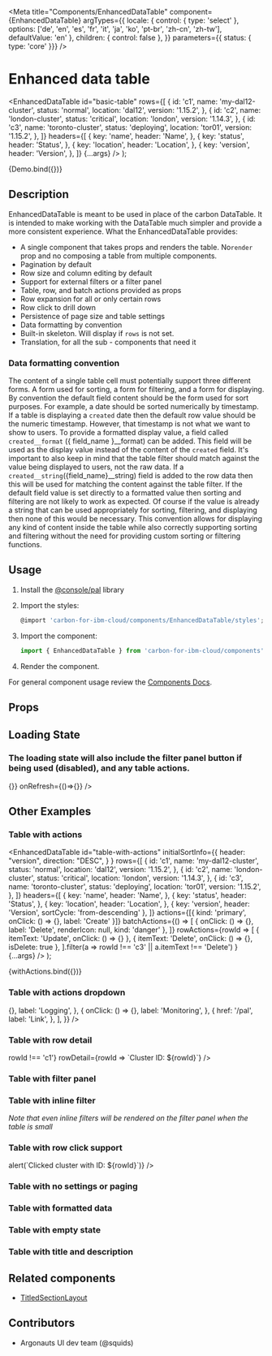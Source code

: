 
<Meta
  title="Components/EnhancedDataTable"
  component={EnhancedDataTable}
  argTypes={{
    locale: { control: { type: 'select' }, options: ['de', 'en', 'es', 'fr', 'it', 'ja', 'ko', 'pt-br', 'zh-cn', 'zh-tw'], defaultValue: 'en' },
    children: { control: false },
  }}
  parameters={{ status: { type: 'core' }}}
/>

# Enhanced data table

  <EnhancedDataTable
    id="basic-table"
    rows={[
      {
        id: 'c1',
        name: 'my-dal12-cluster',
        status: 'normal',
        location: 'dal12',
        version: '1.15.2',
      },
      {
        id: 'c2',
        name: 'london-cluster',
        status: 'critical',
        location: 'london',
        version: '1.14.3',
      },
      {
        id: 'c3',
        name: 'toronto-cluster',
        status: 'deploying',
        location: 'tor01',
        version: '1.15.2',
      },
    ]}
    headers={[
      {
        key: 'name',
        header: 'Name',
      },
      {
        key: 'status',
        header: 'Status',
      },
      {
        key: 'location',
        header: 'Location',
      },
      {
        key: 'version',
        header: 'Version',
      },
    ]}
    {...args}
  />
);

<Canvas>
  <Story
    name="Demo"
    args={{}}
  >
    {Demo.bind({})}
  </Story>
</Canvas>

## Description

EnhancedDataTable is meant to be used in place of the carbon DataTable. It is
intended to make working with the DataTable much simpler and provide a more
consistent experience. What the EnhancedDataTable provides:

- A single component that takes props and renders the table. No`render` prop
  and no composing a table from multiple components.
- Pagination by default
- Row size and column editing by default
- Support for external filters or a filter panel
- Table, row, and batch actions provided as props
- Row expansion for all or only certain rows
- Row click to drill down
- Persistence of page size and table settings
- Data formatting by convention
- Built-in skeleton. Will display if `rows` is not set.
- Translation, for all the sub - components that need it

### Data formatting convention

The content of a single table cell must potentially support three different
forms. A form used for sorting, a form for filtering, and a form for displaying.
By convention the default field content should be the form used for sort
purposes. For example, a date should be sorted numerically by timestamp. If a
table is displaying a `created` date then the default row value should be the
numeric timestamp. However, that timestamp is not what we want to show to users.
To provide a formatted display value, a field called `created__format`
({ field_name }\_\_format) can be added. This field will be used as the display
value instead of the content of the `created` field. It's important to also keep
in mind that the table filter should match against the value being displayed to
users, not the raw data. If a `created__string`({field_name}\_\_string) field
is added to the row data then this will be used for matching the content against
the table filter. If the default field value is set directly to a formatted
value then sorting and filtering are not likely to work as expected. Of course
if the value is already a string that can be used appropriately for sorting,
filtering, and displaying then none of this would be necessary. This convention
allows for displaying any kind of content inside the table while also correctly
supporting sorting and filtering without the need for providing custom sorting
or filtering functions.

## Usage

1.  Install the [@console/pal](https://github.ibm.com/ibmcloud/pal#how-to-install-and-use) library
2.  Import the styles:

    ```js
    @import 'carbon-for-ibm-cloud/components/EnhancedDataTable/styles';
    ```

3.  Import the component:

    ```js
    import { EnhancedDataTable } from 'carbon-for-ibm-cloud/components';
    ```

4.  Render the component.

For general component usage review the [Components Docs](https://pages.github.ibm.com/ibmcloud/pal/development-guidelines/components/overview).

## Props

<ArgsTable of={EnhancedDataTable} />

## Loading State

### The loading state will also include the filter panel button if being used (disabled), and any table actions.

<Canvas>
  <Story
    name="Loading State"
  >
    <EnhancedDataTable
      id="basic-table"
      title="My datatable"
      description="Loading state with header"
      headers={[
        {
          key: 'name',
          header: 'Name',
        },
        {
          key: 'status',
          header: 'Status',
        },
        {
          key: 'location',
          header: 'Location',
        },
        {
          key: 'version',
          header: 'Version',
        },
      ]}
      filters={[{
        id: 'name-filter',
        columnKey: 'name',
        titleText: 'Name:',
        filterType: 'textinput',
        }, {
        id: 'status-filter',
        columnKey: 'status',
        titleText: 'Status:',
        filterType: 'multiselect',
        items: [{ id: 'normal', label: 'normal' }, { id: 'critical', label: 'critical' }, { id: 'deploying', label: 'deploying' }],
      }, {
        id: 'location-filter',
        columnKey: 'location',
        titleText: 'Location:',
        label: 'Location:',
        filterType: 'combobox',
        items: [{ id: 'london', label: 'london' }, { id: 'dal12', label: 'dal12' }, { id: 'tor01', label: 'tor01' }],
      }, {
        id: 'version-filter',
        columnKey: 'version',
        titleText: 'Version:',
        label: 'Version',
        items: [{ id: '1.14.3', label: '1.14.3' }, { id: '1.15.2', label: '1.15.2' }],
      }]}
      onDownload={()=>{}}
      onRefresh={()=>{}}
    />
  </Story>
</Canvas>

## Other Examples

### Table with actions

  <EnhancedDataTable
      id="table-with-actions"
      initialSortInfo={{
        header: "version",
        direction: "DESC",
      }
      }
      rows={[
        {
          id: 'c1',
          name: 'my-dal12-cluster',
          status: 'normal',
          location: 'dal12',
          version: '1.15.2',
        },
        {
          id: 'c2',
          name: 'london-cluster',
          status: 'critical',
          location: 'london',
          version: '1.14.3',
        },
        {
          id: 'c3',
          name: 'toronto-cluster',
          status: 'deploying',
          location: 'tor01',
          version: '1.15.2',
        },
      ]}
      headers={[
        {
          key: 'name',
          header: 'Name',
        },
        {
          key: 'status',
          header: 'Status',
        },
        {
          key: 'location',
          header: 'Location',
        },
        {
          key: 'version',
          header: 'Version',
          sortCycle: 'from-descending'
        },
      ]}
      actions={[{ kind: 'primary', onClick: () => {}, label: 'Create' }]}
      batchActions={() => [
        { onClick: () => {}, label: 'Delete', renderIcon: null, kind: 'danger' },
      ]}
      rowActions={rowId =>
        [
          { itemText: 'Update', onClick: () => {} },
          { itemText: 'Delete', onClick: () => {}, isDelete: true },
        ].filter(a => rowId !== 'c3' || a.itemText !== 'Delete')
      }
      {...args}
    />
);

<Canvas>
  <Story
    name="Table with actions"
    args={{ radio: false, disableSelectAll: false }}
    parameters={{ 
    controls: { 
      include: ['locale', 'radio', 'disableSelectAll'] 
    } 
  }}
  >
  {withActions.bind({})}
  </Story>
</Canvas>

### Table with actions dropdown

<Canvas>
  <Story
    name="Table with actions dropdown"
  >
    <EnhancedDataTable
      id="table-with-actions-dropdown"
      rows={[
        {
          id: 'c1',
          name: 'my-dal12-cluster',
          status: 'normal',
          location: 'dal12',
          version: '1.15.2',
        },
        {
          id: 'c2',
          name: 'london-cluster',
          status: 'critical',
          location: 'london',
          version: '1.14.3',
        },
        {
          id: 'c3',
          name: 'toronto-cluster',
          status: 'deploying',
          location: 'tor01',
          version: '1.15.2',
        },
      ]}
      headers={[
        {
          key: 'name',
          header: 'Name',
        },
        {
          key: 'status',
          header: 'Status',
        },
        {
          key: 'location',
          header: 'Location',
        },
        {
          key: 'version',
          header: 'Version',
        },
      ]}
      actionsDropdown={{
        label: 'Add',
        actions: [
          {
            onClick: () => {},
            label: 'Logging',
          },
          {
            onClick: () => {},
            label: 'Monitoring',
          },
          {
            href: '/pal',
            label: 'Link',
          },
        ],
      }}
    />
  </Story>
</Canvas>

### Table with row detail

<Canvas>
  <Story
    name="Table with row detail"
  >
    <EnhancedDataTable
      id="table-with-row-detail"
      rows={[
        {
          id: 'c1',
          name: 'my-dal12-cluster',
          status: 'normal',
          location: 'dal12',
          version: '1.15.2',
        },
        {
          id: 'c2',
          name: 'london-cluster',
          status: 'critical',
          location: 'london',
          version: '1.14.3',
        },
        {
          id: 'c3',
          name: 'toronto-cluster',
          status: 'deploying',
          location: 'tor01',
          version: '1.15.2',
        },
      ]}
      headers={[
        {
          key: 'name',
          header: 'Name',
        },
        {
          key: 'status',
          header: 'Status',
        },
        {
          key: 'location',
          header: 'Location',
        },
        {
          key: 'version',
          header: 'Version',
        },
      ]}
      hasRowDetail={rowId => rowId !== 'c1'}
      rowDetail={rowId => `Cluster ID: ${rowId}`}
    />
  </Story>
</Canvas>

### Table with filter panel

<Canvas>
  <Story
    name="Table with filter panel"
  >
  <EnhancedDataTable
    id="table-with-filter-panel"
    rows={[
      {
        id: 'c1',
        name: 'my-dal12-cluster',
        status: 'normal',
        location: 'dal12',
        version: '1.15.2',
      },
      {
        id: 'c2',
        name: 'london-cluster',
        status: 'critical',
        location: 'london',
        version: '1.14.3',
      },
      {
        id: 'c3',
        name: 'toronto-cluster',
        status: 'deploying',
        location: 'tor01',
        version: '1.15.2',
      },
    ]}
    headers={[
      {
        key: 'name',
        header: 'Name',
      },
      {
        key: 'status',
        header: 'Status',
      },
      {
        key: 'location',
        header: 'Location',
      },
      {
        key: 'version',
        header: 'Version',
      },
    ]}
    filters={[
      {
        id: 'name-filter',
        columnKey: 'name',
        labelText: 'Name:',
        filterType: 'textinput',
      },
      {
        id: 'status-filter',
        columnKey: 'status',
        titleText: 'Status:',
        filterType: 'multiselect',
        items: [
          { id: 'normal', label: 'normal' },
          { id: 'critical', label: 'critical' },
          { id: 'deploying', label: 'deploying' },
        ],
      },
      {
        id: 'location-filter',
        columnKey: 'location',
        titleText: 'Location:',
        label: 'Location:',
        filterType: 'combobox',
        items: [
          { id: 'london', label: 'london' },
          { id: 'dal12', label: 'dal12' },
          { id: 'tor01', label: 'tor01' },
        ],
      },
      {
        id: 'version-filter',
        columnKey: 'version',
        titleText: 'Version:',
        label: 'Version',
        items: [
          { id: '1.14.3', label: '1.14.3' },
          { id: '1.15.2', label: '1.15.2' },
        ],
      },
    ]}
  />
  </Story>
</Canvas>

### Table with inline filter

_Note that even inline filters will be rendered on the filter panel when the
table is small_

<Canvas>
  <Story
    name="Table with inline filter"
  >
    <EnhancedDataTable
      id="table-with-inline-filter"
      rows={[
        {
          id: 'c1',
          name: 'my-dal12-cluster',
          status: 'normal',
          location: 'dal12',
          version: '1.15.2',
        },
        {
          id: 'c2',
          name: 'london-cluster',
          status: 'critical',
          location: 'london',
          version: '1.14.3',
        },
        {
          id: 'c3',
          name: 'toronto-cluster',
          status: 'deploying',
          location: 'tor01',
          version: '1.15.2',
        },
      ]}
      headers={[
        {
          key: 'name',
          header: 'Name',
        },
        {
          key: 'status',
          header: 'Status',
        },
        {
          key: 'location',
          header: 'Location',
        },
        {
          key: 'version',
          header: 'Version',
        },
      ]}
      filters={[
        {
          id: 'version-filter',
          columnKey: 'version',
          titleText: 'Version:',
          label: 'Version',
          items: [
            { id: '1.14.3', label: '1.14.3' },
            { id: '1.15.2', label: '1.15.2' },
          ],
        },
      ]}
    />
  </Story>
</Canvas>

### Table with row click support

<Canvas>
  <Story
    name="Table with row click support"
  >
    <EnhancedDataTable
      id="table-with-row-click"
      rows={[
        {
          id: 'c1',
          name: 'my-dal12-cluster',
          status: 'normal',
          location: 'dal12',
          version: '1.15.2',
        },
        {
          id: 'c2',
          name: 'london-cluster',
          status: 'critical',
          location: 'london',
          version: '1.14.3',
        },
        {
          id: 'c3',
          name: 'toronto-cluster',
          status: 'deploying',
          location: 'tor01',
          version: '1.15.2',
        },
      ]}
      headers={[
        {
          key: 'name',
          header: 'Name',
        },
        {
          key: 'status',
          header: 'Status',
        },
        {
          key: 'location',
          header: 'Location',
        },
        {
          key: 'version',
          header: 'Version',
        },
      ]}
      rowClick={rowId => alert(`Clicked cluster with ID: ${rowId}`)}
    />
  </Story>
</Canvas>

### Table with no settings or paging

<Canvas>
  <Story
    name="Table with no settings or paging"
  >
    <EnhancedDataTable
      id="table-with-no-settings"
      rows={[
        {
          id: 'c1',
          name: 'my-dal12-cluster',
          status: 'normal',
          location: 'dal12',
          version: '1.15.2',
        },
        {
          id: 'c2',
          name: 'london-cluster',
          status: 'critical',
          location: 'london',
          version: '1.14.3',
        },
        {
          id: 'c3',
          name: 'toronto-cluster',
          status: 'deploying',
          location: 'tor01',
          version: '1.15.2',
        },
      ]}
      headers={[
        {
          key: 'name',
          header: 'Name',
        },
        {
          key: 'status',
          header: 'Status',
        },
        {
          key: 'location',
          header: 'Location',
        },
        {
          key: 'version',
          header: 'Version',
        },
      ]}
      hidePagination
      hideEditCols
      hideEditRowSize
    />
  </Story>
</Canvas>

### Table with formatted data

<Canvas>
  <Story
    name="Table with formatted data"
  >
    <EnhancedDataTable
      id="table-with-formatted-data"
      rows={[
        {
          id: 'c1',
          name: 'my-dal12-cluster',
          status: 'normal',
          location: 'dal12',
          created: 1582732281559,
          created__format: new Date(1582732281559).toLocaleString(),
          created__string: new Date(1582732281559).toLocaleString(),
          version: '1.15.2',
        },
        {
          id: 'c2',
          name: 'london-cluster',
          status: 'critical',
          location: 'london',
          created: 1581733291559,
          created__format: new Date(1581733291559).toLocaleString(),
          created__string: new Date(1581733291559).toLocaleString(),
          version: '1.14.3',
        },
        {
          id: 'c3',
          name: 'toronto-cluster',
          status: 'deploying',
          location: 'tor01',
          created: 1582733291559,
          created__format: new Date(1582733291559).toLocaleString(),
          created__string: new Date(1582733291559).toLocaleString(),
          version: '1.15.2',
        },
      ]}
      headers={[
        {
          key: 'name',
          header: 'Name',
        },
        {
          key: 'status',
          header: 'Status',
        },
        {
          key: 'location',
          header: 'Location',
        },
        {
          key: 'created',
          header: 'Created',
        },
        {
          key: 'version',
          header: 'Version',
        },
      ]}
    />
  </Story>
</Canvas>

### Table with empty state

<Canvas>
  <Story
    name="Table with empty state"
  >
    <EnhancedDataTable
      id="table-with-empty-state"
      rows={[]}
      headers={[
        {
          key: 'name',
          header: 'Name',
        },
        {
          key: 'status',
          header: 'Status',
        },
        {
          key: 'location',
          header: 'Location',
        },
        {
          key: 'created',
          header: 'Created',
        },
        {
          key: 'version',
          header: 'Version',
        },
      ]}
    />
  </Story>
</Canvas>

### Table with title and description

<Canvas>
  <Story
    name="Table with title and description"
  >
    <EnhancedDataTable
      id="basic-table"
      title="My datatable"
      description="Example data for the EDT"
      rows={[
        {
          id: 'c1',
          name: 'my-dal12-cluster',
          status: 'normal',
          location: 'dal12',
          version: '1.15.2',
        },
        {
          id: 'c2',
          name: 'london-cluster',
          status: 'critical',
          location: 'london',
          version: '1.14.3',
        },
        {
          id: 'c3',
          name: 'toronto-cluster',
          status: 'deploying',
          location: 'tor01',
          version: '1.15.2',
        },
      ]}
      headers={[
        {
          key: 'name',
          header: 'Name',
        },
        {
          key: 'status',
          header: 'Status',
        },
        {
          key: 'location',
          header: 'Location',
        },
        {
          key: 'version',
          header: 'Version',
        },
      ]}
    />
  </Story>
</Canvas>

## Related components

- [TitledSectionLayout](/layouts/titled-section-layout/code)

## Contributors

- Argonauts UI dev team (@squids)
